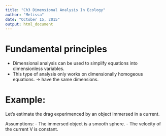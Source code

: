 ```yaml
---
title: "Ch3 Dimensional Analysis In Ecology"
author: "Melissa"
date: "October 15, 2015"
output: html_document
---
```


# Fundamental principles

- Dimensional analysis can be used to simplify equations into dimensionless variables. 
- This type of analysis only works on dimensionally homogeous equations. -> have the same dimensions. 

# Example:

Let's estimate the drag experimenced by an object immersed in a current.

Assumptions:
- The immersed object is a smooth sphere.
- The velocity of the current V is constant. 
